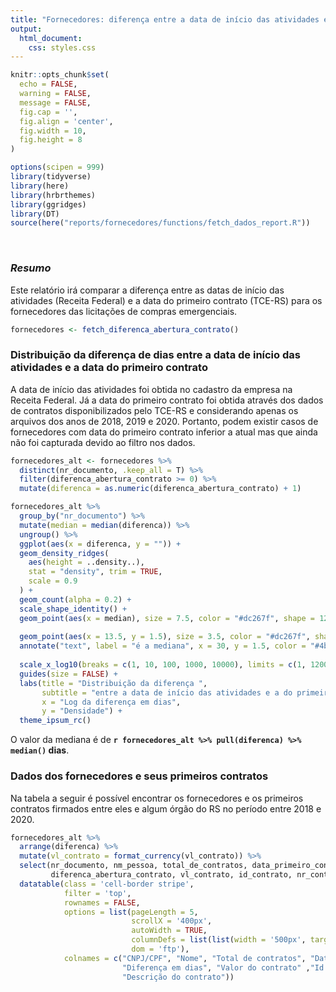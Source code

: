```yaml
---
title: "Fornecedores: diferença entre a data de início das atividades e a data do primeiro contrato"
output: 
  html_document:
    css: styles.css
---
```

```r
knitr::opts_chunk$set(
  echo = FALSE,
  warning = FALSE,
  message = FALSE,
  fig.cap = '',
  fig.align = 'center',
  fig.width = 10,
  fig.height = 8
)
```

```r
options(scipen = 999)
library(tidyverse)
library(here)
library(hrbrthemes)
library(ggridges)
library(DT)
source(here("reports/fornecedores/functions/fetch_dados_report.R"))
```

<br>

### *Resumo*

Este relatório irá comparar a  diferença entre as datas de início das atividades (Receita Federal) e a data do primeiro contrato (TCE-RS) para os fornecedores das licitações de compras emergenciais.

```r
fornecedores <- fetch_diferenca_abertura_contrato()
```


### Distribuição da diferença de dias entre a data de início das atividades e a data do primeiro contrato

A data de início das atividades foi obtida no cadastro da empresa na Receita Federal. Já a data do primeiro contrato foi obtida através dos dados de contratos disponibilizados pelo TCE-RS e considerando apenas os arquivos dos anos de 2018, 2019 e 2020. Portanto, podem existir casos de fornecedores com data do primeiro contrato inferior a atual mas que ainda não foi capturada devido ao filtro nos dados.

```r
fornecedores_alt <- fornecedores %>% 
  distinct(nr_documento, .keep_all = T) %>%
  filter(diferenca_abertura_contrato >= 0) %>% 
  mutate(diferenca = as.numeric(diferenca_abertura_contrato) + 1)

fornecedores_alt %>% 
  group_by("nr_documento") %>%
  mutate(median = median(diferenca)) %>%
  ungroup() %>%
  ggplot(aes(x = diferenca, y = "")) +
  geom_density_ridges(
    aes(height = ..density..),
    stat = "density", trim = TRUE,
    scale = 0.9
  ) +
  geom_count(alpha = 0.2) +
  scale_shape_identity() +
  geom_point(aes(x = median), size = 7.5, color = "#dc267f", shape = 124) +
  
  geom_point(aes(x = 13.5, y = 1.5), size = 3.5, color = "#dc267f", shape = 124) +
  annotate("text", label = "é a mediana", x = 30, y = 1.5, color = "#4b4545") +
  
  scale_x_log10(breaks = c(1, 10, 100, 1000, 10000), limits = c(1, 120000)) +
  guides(size = FALSE) +
  labs(title = "Distribuição da diferença ",
       subtitle = "entre a data de início das atividades e a do primeiro contrato",
       x = "Log da diferença em dias",
       y = "Densidade") + 
  theme_ipsum_rc()
```

O valor da mediana é de **`r fornecedores_alt %>% pull(diferenca) %>% median()` dias**.

### Dados dos fornecedores e seus primeiros contratos

Na tabela a seguir é possível encontrar os fornecedores e os primeiros contratos firmados entre eles e algum órgão do RS no período entre 2018 e 2020.

```r
fornecedores_alt %>% 
  arrange(diferenca) %>% 
  mutate(vl_contrato = format_currency(vl_contrato)) %>%
  select(nr_documento, nm_pessoa, total_de_contratos, data_primeiro_contrato, data_inicio_atividade,
         diferenca_abertura_contrato, vl_contrato, id_contrato, nr_contrato, ano_contrato, nm_orgao, descricao_objeto_contrato) %>% 
  datatable(class = 'cell-border stripe',
            filter = 'top',
            rownames = FALSE, 
            options = list(pageLength = 5,
                           scrollX = '400px',
                           autoWidth = TRUE,
                           columnDefs = list(list(width = '500px', targets = c(11))),
                           dom = 'ftp'),
            colnames = c("CNPJ/CPF", "Nome", "Total de contratos", "Data do primeiro contrato", "Data de início das atividades", 
                         "Diferença em dias", "Valor do contrato" ,"Id do contrato", "Nº do contrato", "Ano do contrato", "Nome do órgão", 
                         "Descrição do contrato"))
```

